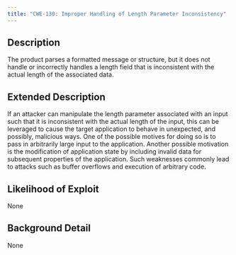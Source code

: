 ```yaml
---
title: "CWE-130: Improper Handling of Length Parameter Inconsistency"
---
```


## Description
The product parses a formatted message or structure, but it does not handle or incorrectly handles a length field that is inconsistent with the actual length of the associated data.

## Extended Description
If an attacker can manipulate the length parameter associated with an input such that it is inconsistent with the actual length of the input, this can be leveraged to cause the target application to behave in unexpected, and possibly, malicious ways. One of the possible motives for doing so is to pass in arbitrarily large input to the application. Another possible motivation is the modification of application state by including invalid data for subsequent properties of the application. Such weaknesses commonly lead to attacks such as buffer overflows and execution of arbitrary code.

## Likelihood of Exploit
None

## Background Detail
None
        